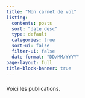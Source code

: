 ```yaml
---
title: "Mon carnet de vol"
listing:
  contents: posts
  sort: "date desc"
  type: default
  categories: true
  sort-ui: false
  filter-ui: false
  date-format: "DD/MM/YYYY"
page-layout: full
title-block-banner: true
---
```


<div>
<h3>
<script>
let date_a = new Date();
let date_b = new Date(2023, 07, 09);

const days = (date_a, date_b) =>{
    let difference = date_a.getTime() - date_b.getTime();
    let TotalDays = Math.ceil(difference / (1000 * 3600 * 24));
    let TotalDaysRevised = Math.ceil(TotalDays -1);
    return TotalDaysRevised;
}
document.write("Bon ben nous sommes le " + date_a.toLocaleDateString() + " et j'ai volé pour la dernière fois le " + date_b.toLocaleDateString() + ". Cela fait donc " + days(date_a, date_b) + " jour(s) sans parapente !");
</script>
</h3>
</div>

Voici les publications.